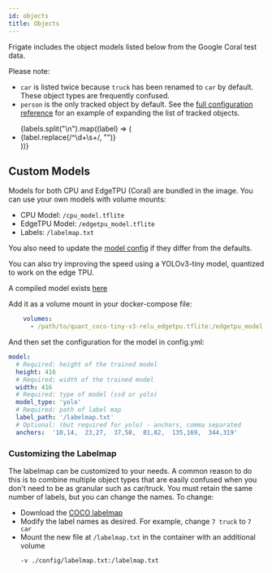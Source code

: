 ```yaml
---
id: objects
title: Objects
---
```



Frigate includes the object models listed below from the Google Coral test data.

Please note: 
 - `car` is listed twice because `truck` has been renamed to `car` by default. These object types are frequently confused.
 - `person` is the only tracked object by default. See the [full configuration reference](https://docs.frigate.video/configuration/index#full-configuration-reference) for an example of expanding the list of tracked objects.

<ul>
  {labels.split("\n").map((label) => (
    <li>{label.replace(/^\d+\s+/, "")}</li>
  ))}
</ul>

## Custom Models

Models for both CPU and EdgeTPU (Coral) are bundled in the image. You can use your own models with volume mounts:

- CPU Model: `/cpu_model.tflite`
- EdgeTPU Model: `/edgetpu_model.tflite`
- Labels: `/labelmap.txt`

You also need to update the [model config](/configuration/advanced#model) if they differ from the defaults.

You can also try improving the speed using a YOLOv3-tiny model, quantized to work on the edge TPU.

A compiled model exists [here](https://github.com/guichristmann/edge-tpu-tiny-yolo/tree/master/models)

Add it as a volume mount in your docker-compose file:
```yaml
    volumes:
      - /path/to/quant_coco-tiny-v3-relu_edgetpu.tflite:/edgetpu_model.tflite
```

And then set the configuration for the model in config.yml:

```yaml
model:
  # Required: height of the trained model
  height: 416
  # Required: width of the trained model
  width: 416
  # Required: type of model (ssd or yolo)
  model_type: 'yolo'
  # Required: path of label map
  label_path: '/labelmap.txt'
  # Optional: (but required for yolo) - anchors, comma separated
  anchors:  '10,14,  23,27,  37,58,  81,82,  135,169,  344,319'
```

### Customizing the Labelmap

The labelmap can be customized to your needs. A common reason to do this is to combine multiple object types that are easily confused when you don't need to be as granular such as car/truck. You must retain the same number of labels, but you can change the names. To change:

- Download the [COCO labelmap](https://dl.google.com/coral/canned_models/coco_labels.txt)
- Modify the label names as desired. For example, change `7 truck` to `7 car`
- Mount the new file at `/labelmap.txt` in the container with an additional volume
  ```
  -v ./config/labelmap.txt:/labelmap.txt
  ```

